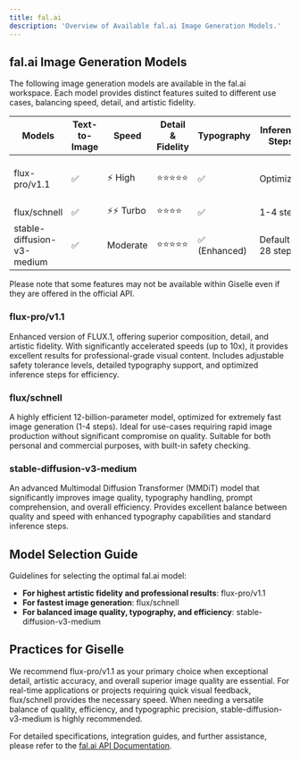 ```yaml
---
title: fal.ai
description: 'Overview of Available fal.ai Image Generation Models.'
---
```


## fal.ai Image Generation Models

The following image generation models are available in the fal.ai workspace. Each model provides distinct features suited to different use cases, balancing speed, detail, and artistic fidelity.

| Models                             | Text-to-Image | Speed     | Detail & Fidelity | Typography | Inference Steps | Safety Checker | Plan@Giselle |
|------------------------------------|---------------|-----------|-------------------|------------|-----------------|----------------|----------------|
| flux-pro/v1.1                      | ✅            | ⚡️ High    | ⭐️⭐️⭐️⭐️⭐️      | ✅         | Optimized       | ✅ (Tolerance levels 1-6) | Free              |
| flux/schnell                       | ✅            | ⚡️⚡️ Turbo | ⭐️⭐️⭐️⭐️        | ✅         | 1-4 steps       | ✅              | Pro              |
| stable-diffusion-v3-medium         | ✅            | Moderate  | ⭐️⭐️⭐️⭐️⭐️      | ✅ (Enhanced) | Default 28 steps | ✅              | Pro              |

Please note that some features may not be available within Giselle even if they are offered in the official API. 

### flux-pro/v1.1
Enhanced version of FLUX.1, offering superior composition, detail, and artistic fidelity. With significantly accelerated speeds (up to 10x), it provides excellent results for professional-grade visual content. Includes adjustable safety tolerance levels, detailed typography support, and optimized inference steps for efficiency.

### flux/schnell
A highly efficient 12-billion-parameter model, optimized for extremely fast image generation (1-4 steps). Ideal for use-cases requiring rapid image production without significant compromise on quality. Suitable for both personal and commercial purposes, with built-in safety checking.

### stable-diffusion-v3-medium
An advanced Multimodal Diffusion Transformer (MMDiT) model that significantly improves image quality, typography handling, prompt comprehension, and overall efficiency. Provides excellent balance between quality and speed with enhanced typography capabilities and standard inference steps.

## Model Selection Guide

Guidelines for selecting the optimal fal.ai model:

- **For highest artistic fidelity and professional results**: flux-pro/v1.1
- **For fastest image generation**: flux/schnell
- **For balanced image quality, typography, and efficiency**: stable-diffusion-v3-medium

## Practices for Giselle

We recommend flux-pro/v1.1 as your primary choice when exceptional detail, artistic accuracy, and overall superior image quality are essential. For real-time applications or projects requiring quick visual feedback, flux/schnell provides the necessary speed. When needing a versatile balance of quality, efficiency, and typographic precision, stable-diffusion-v3-medium is highly recommended.

For detailed specifications, integration guides, and further assistance, please refer to the [fal.ai API Documentation](https://fal.ai/models).